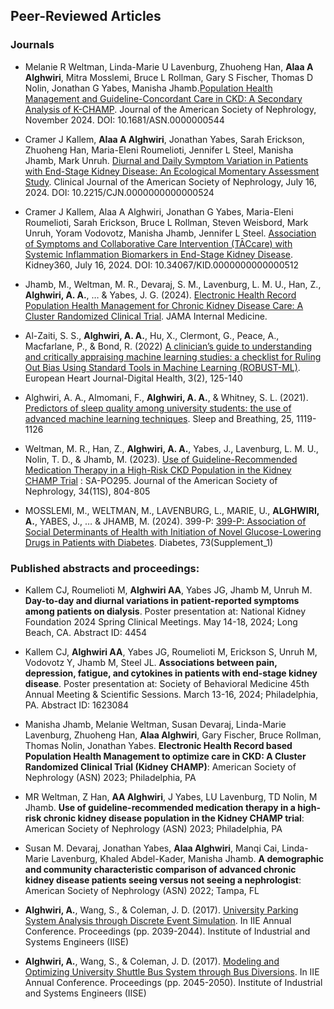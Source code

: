 ## Peer-Reviewed Articles

### Journals

- Melanie R Weltman, Linda-Marie U Lavenburg, Zhuoheng Han, **Alaa A Alghwiri**, Mitra Mosslemi, Bruce L Rollman, Gary S Fischer, Thomas D Nolin, Jonathan G Yabes, Manisha Jhamb.[Population Health Management and Guideline-Concordant Care in CKD: A Secondary Analysis of K-CHAMP](https://journals.lww.com/jasn/abstract/9900/population_health_management_and.471.aspx). Journal of the American Society of Nephrology, November 2024. DOI: 10.1681/ASN.0000000544

-   Cramer J Kallem, **Alaa A Alghwiri**, Jonathan Yabes, Sarah Erickson, Zhuoheng Han, Maria-Eleni Roumelioti, Jennifer L Steel, Manisha Jhamb, Mark Unruh. [Diurnal and Daily Symptom Variation in Patients with End-Stage Kidney Disease: An Ecological Momentary Assessment Study](https://journals.lww.com/cjasn/pages/articleviewer.aspx?year=9900&issue=00000&article=00425&type=Abstract). Clinical Journal of the American Society of Nephrology, July 16, 2024. DOI: 10.2215/CJN.0000000000000524

-   Cramer J Kallem, Alaa A Alghwiri, Jonathan G Yabes, Maria-Eleni Roumelioti, Sarah Erickson, Bruce L Rollman, Steven Weisbord, Mark Unruh, Yoram Vodovotz, Manisha Jhamb, Jennifer L Steel. [Association of Symptoms and Collaborative Care Intervention (TĀCcare) with Systemic Inflammation Biomarkers in End-Stage Kidney Disease](https://journals.lww.com/kidney360/abstract/9900/association_of_symptoms_and_collaborative_care.431.aspx). Kidney360, July 16, 2024. DOI: 10.34067/KID.0000000000000512

-   Jhamb, M., Weltman, M. R., Devaraj, S. M., Lavenburg, L. M. U., Han, Z., **Alghwiri, A. A.**, ... & Yabes, J. G. (2024). [Electronic Health Record Population Health Management for Chronic Kidney Disease Care: A Cluster Randomized Clinical Trial](https://jamanetwork.com/journals/jamainternalmedicine/article-abstract/2817606). JAMA Internal Medicine.

-   Al-Zaiti, S. S., **Alghwiri, A. A.**, Hu, X., Clermont, G., Peace, A., Macfarlane, P., & Bond, R. (2022) [A clinician’s guide to understanding and critically appraising machine learning studies: a checklist for Ruling Out Bias Using Standard Tools in Machine Learning (ROBUST-ML)](https://academic.oup.com/ehjdh/article/3/2/125/6567505). European Heart Journal-Digital Health, 3(2), 125-140

-   Alghwiri, A. A., Almomani, F., **Alghwiri, A. A.**, & Whitney, S. L. (2021). [Predictors of sleep quality among university students: the use of advanced machine learning techniques](https://link.springer.com/article/10.1007/s11325-020-02150-w). Sleep and Breathing, 25, 1119-1126

-   Weltman, M. R., Han, Z., **Alghwiri, A. A.**, Yabes, J., Lavenburg, L. M. U., Nolin, T. D., & Jhamb, M. (2023). [Use of Guideline-Recommended Medication Therapy in a High-Risk CKD Population in the Kidney CHAMP Trial](https://journals.lww.com/jasn/citation/2023/11001/use_of_guideline_recommended_medication_therapy_in.2849.aspx) : SA-PO295. Journal of the American Society of Nephrology, 34(11S), 804-805

-   MOSSLEMI, M., WELTMAN, M., LAVENBURG, L., MARIE, U., **ALGHWIRI, A.**, YABES, J., ... & JHAMB, M. (2024). 399-P: [399-P: Association of Social Determinants of Health with Initiation of Novel Glucose-Lowering Drugs in Patients with Diabetes](https://diabetesjournals.org/diabetes/article/73/Supplement_1/399-P/156607). Diabetes, 73(Supplement_1)

### Published abstracts and proceedings:

-   Kallem CJ, Roumelioti M, **Alghwiri AA**, Yabes JG, Jhamb M, Unruh M. **Day-to-day and diurnal variations in patient-reported symptoms among patients on dialysis**. Poster presentation at: National Kidney Foundation 2024 Spring Clinical Meetings. May 14-18, 2024; Long Beach, CA. Abstract ID: 4454

-   Kallem CJ, **Alghwiri AA**, Yabes JG, Roumelioti M, Erickson S, Unruh M, Vodovotz Y, Jhamb M, Steel JL. **Associations between pain, depression, fatigue, and cytokines in patients with end-stage kidney disease**. Poster presentation at: Society of Behavioral Medicine 45th Annual Meeting & Scientific Sessions. March 13-16, 2024; Philadelphia, PA. Abstract ID: 1623084

-   Manisha Jhamb, Melanie Weltman, Susan Devaraj, Linda-Marie Lavenburg, Zhuoheng Han, **Alaa Alghwiri**, Gary Fischer, Bruce Rollman, Thomas Nolin, Jonathan Yabes. **Electronic Health Record based Population Health Management to optimize care in CKD: A Cluster Randomized Clinical Trial (Kidney CHAMP)**: American Society of Nephrology (ASN) 2023; Philadelphia, PA

-   MR Weltman, Z Han, **AA Alghwiri**, J Yabes, LU Lavenburg, TD Nolin, M Jhamb. **Use of guideline-recommended medication therapy in a high-risk chronic kidney disease population in the Kidney CHAMP trial**: American Society of Nephrology (ASN) 2023; Philadelphia, PA

-   Susan M. Devaraj, Jonathan Yabes, **Alaa Alghwiri**, Manqi Cai, Linda-Marie Lavenburg, Khaled Abdel-Kader, Manisha Jhamb. **A demographic and community characteristic comparison of advanced chronic kidney disease patients seeing versus not seeing a nephrologist**: American Society of Nephrology (ASN) 2022; Tampa, FL

-   **Alghwiri, A.**, Wang, S., & Coleman, J. D. (2017). [University Parking System Analysis through Discrete Event Simulation](https://www.proquest.com/openview/1bb9ff8c47fc346eb92027ee4a7e6d6d/1?pq-origsite=gscholar&cbl=51908). In IIE Annual Conference. Proceedings (pp. 2039-2044). Institute of Industrial and Systems Engineers (IISE)

-   **Alghwiri, A.**, Wang, S., & Coleman, J. D. (2017). [Modeling and Optimizing University Shuttle Bus System through Bus Diversions](https://www.proquest.com/openview/74104a40bb8800da7bd6b257a3e082c5/1?pq-origsite=gscholar&cbl=51908). In IIE Annual Conference. Proceedings (pp. 2045-2050). Institute of Industrial and Systems Engineers (IISE)
